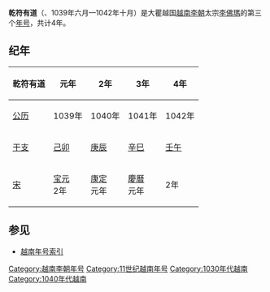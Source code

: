 {{Eranamebox|年号=乾符有道
|起讫时间= 1039年六月—1042年十月
|政权= [[越南李朝|越南李朝]]
|帝王=太宗[[李佛瑪|李佛瑪]]
|历时= 4年
|timeline=
|说明=
}}
'''乾符有道'''（{{lang|vi|Càn Phù Hữu Đạo}}、1039年六月—1042年十月）是大瞿越国[[越南李朝|越南李朝]]太宗[[李佛瑪|李佛瑪]]的第三个[[年号|年号]]，共计4年。

==纪年==

{| class="wikitable"  style="text-align:center"
!乾符有道||元年||2年||3年||4年
|-
|[[公历|公历]]||1039年||1040年||1041年||1042年
|-
|[[干支|干支]]||[[己卯|己卯]]||[[庚辰|庚辰]]||[[辛巳|辛巳]]||[[壬午|壬午]]
|-
|[[北宋|宋]]||[[宝元|宝元]]<br />2年||[[康定_(宋仁宗)|康定]]<br />元年||[[慶曆|慶曆]]<br />元年||2年
|}

==参见==
*[[越南年号索引|越南年号索引]]

{{年号|[[通瑞|通瑞]]|[[越南年号索引|越南李朝年号]]|[[明道_(李佛瑪)|明道]]}}
{{越南年號}}
[[Category:越南李朝年号|Category:越南李朝年号]]
[[Category:11世纪越南年号|Category:11世纪越南年号]]
[[Category:1030年代越南|Category:1030年代越南]]
[[Category:1040年代越南|Category:1040年代越南]]